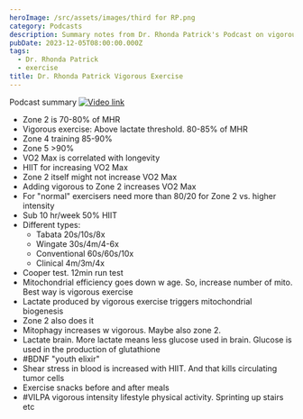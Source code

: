 ```yaml
---
heroImage: /src/assets/images/third for RP.png
category: Podcasts
description: Summary notes from Dr. Rhonda Patrick's Podcast on vigorous exercise
pubDate: 2023-12-05T08:00:00.000Z
tags:
  - Dr. Rhonda Patrick
  - exercise
title: Dr. Rhonda Patrick Vigorous Exercise
---
```


Podcast summary
[![Video link ](https://img.youtube.com/vi/YXl1evV_spo/0.jpg)](https://www.youtube.com/watch?v=YXl1evV_spo&t=1s)

- Zone 2 is 70-80% of MHR
- Vigorous exercise: Above lactate threshold. 80-85% of MHR
- Zone 4 training 85-90%
- Zone 5 >90%
- VO2 Max is correlated with longevity
- HIIT for increasing VO2 Max
- Zone 2 itself might not increase VO2 Max
- Adding vigorous to Zone 2 increases VO2 Max
- For "normal" exercisers need more than 80/20 for Zone 2 vs. higher intensity
- Sub 10 hr/week 50% HIIT
- Different types:
  - Tabata 20s/10s/8x
  - Wingate 30s/4m/4-6x
  - Conventional 60s/60s/10x
  - Clinical 4m/3m/4x
- Cooper test. 12min run test
- Mitochondrial efficiency goes down w age. So, increase number of mito. Best way is vigorous exercise
- Lactate produced by vigorous exercise triggers mitochondrial biogenesis
- Zone 2 also does it
- Mitophagy increases w vigorous. Maybe also zone 2.
- Lactate brain. More lactate means less glucose used in brain. Glucose is used in the production of glutathione
- \#BDNF "youth elixir"
- Shear stress in blood is increased with HIIT. And that kills circulating tumor cells
- Exercise snacks before and after meals
- \#VILPA vigorous intensity lifestyle physical activity. Sprinting up stairs etc
